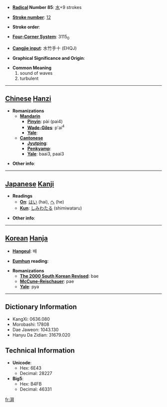 * '''[[Wiktionary:Chinese radical index| Radical]] Number 85''': [[Wiktionary:Chinese radical index 水|水]]+9 strokes

* '''[[Wiktionary:Chinese total strokes index|Stroke number]]''': [[Wiktionary:Chinese total strokes index 12|12]]

* '''Stroke order''': 

* '''[[Wiktionary:Chinese four corner index|Four-Corner System]]''': 3115<sub>0</sub>

* '''[[Wiktionary:Chinese Cangjie index|Cangjie input]]''': 水竹手十 (EHQJ)

* '''Graphical Significance and Origin''': 

* '''Common Meaning'''
*#sound of waves
*# turbulent


----

== [[Chinese]] [[Hanzi]] ==

* '''Romanizations'''
** '''[[Mandarin]]'''
*** '''[[Pinyin]]''': pài (pai4)
*** '''[[Wade-Giles]]''': p'ai<sup>4</sup>
*** '''[[Yale]]''': 
** '''[[Cantonese]]'''
*** '''[[Jyutping]]''':
*** '''[[Penkyamp]]''': 
*** '''[[Yale]]''': baai3, paai3

* '''Other info''': 

----

== [[Japanese]] [[Kanji]] ==

* '''Readings'''
** '''[[On]]''': [[はい]] (hai), [[へ]] (he)
** '''[[Kun]]''': [[しみわたる]] (shimiwataru)

* '''Other info''':  

----

== [[Korean]] [[Hanja]] ==

* '''[[Hangeul]]''': 배

* '''[[Eumhun]] reading''': 

* '''Romanizations'''
** '''[[The 2000 South Korean Revised Romanization|The 2000 South Korean Revised]]''': bae
** '''[[McCune-Reischauer]]''': pae
** '''[[Yale]]''': pya

----

== Dictionary Information ==

* KangXi: 0636.080
* Morobashi: 17808
* Dae Jaweon: 1043.130
* Hanyu Da Zidian: 31679.020

== Technical Information ==

* '''Unicode''':
** Hex: 6E43
** Decimal: 28227
* '''Big5''':
** Hex: B4FB
** Decimal: 46331

[[fr:湃]]